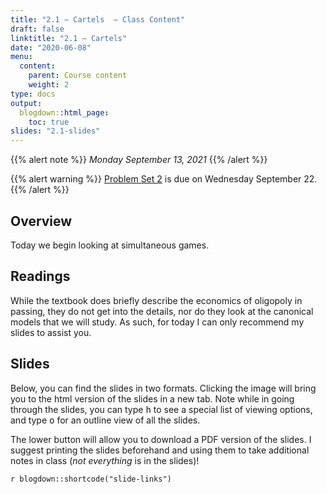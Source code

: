 ```yaml
---
title: "2.1 — Cartels  — Class Content"
draft: false
linktitle: "2.1 — Cartels"
date: "2020-06-08"
menu:
  content:
    parent: Course content
    weight: 2
type: docs
output:
  blogdown::html_page:
    toc: true
slides: "2.1-slides"
---
```


{{% alert note %}}
*Monday September 13, 2021*
{{% /alert %}}

{{% alert warning %}}
[Problem Set 2](/assignments/02-problem-set) is due on Wednesday September 22. 
{{% /alert %}}

## <i class="fas fa-info-circle fa-lg"></i> Overview

Today we begin looking at simultaneous games.

## <i class="fas fa-book-reader fa-lg"></i> Readings

While the textbook does briefly describe the economics of oligopoly in passing, they do not get into the details, nor do they look at the canonical models that we will study. As such, for today I can only recommend my slides to assist you. 

## <i class="fas fa-chalkboard-teacher"></i> Slides

Below, you can find the slides in two formats. Clicking the image will bring you to the html version of the slides in a new tab. Note while in going through the slides, you can type <kbd>h</kbd> to see a special list of viewing options, and type <kbd>o</kbd> for an outline view of all the slides.

The lower button will allow you to download a PDF version of the slides. I suggest printing the slides beforehand and using them to take additional notes in class (*not everything* is in the slides)!

`r blogdown::shortcode("slide-links")`